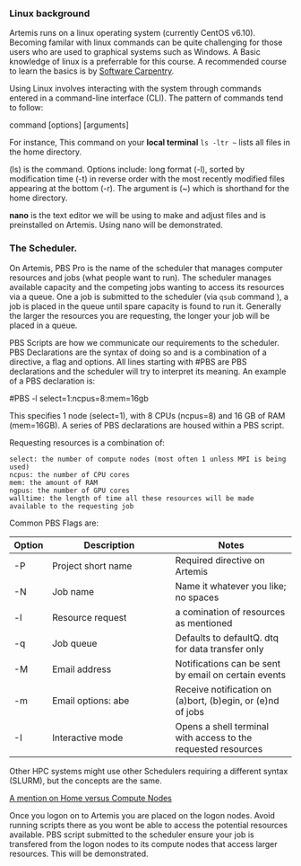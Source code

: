 ### Linux background

Artemis runs on a linux operating system (currently CentOS v6.10). Becoming familar with linux commands can be quite challenging for those users who are used to graphical systems such as Windows. A Basic knowledge of linux is a preferrable for this course. A recommended course to learn the basics is by [Software Carpentry](https://swcarpentry.github.io/shell-novice/). 

Using Linux involves interacting with the system through commands entered in a command-line interface (CLI). The pattern of commands tend to follow:

command [options] [arguments] 

For instance, This command on your **local terminal** `ls -ltr ~` lists all files in the home directory. 

(ls) is the command. Options include: long format (-l), sorted by modification time (-t) in reverse order with the most recently modified files appearing at the bottom (-r). The argument is (~) which is shorthand for the home directory. 


**nano** is the text editor we will be using to make and adjust files and is preinstalled on Artemis. Using nano will be demonstrated.

### The Scheduler.
On Artemis, PBS Pro is the name of the scheduler that manages computer resources and jobs (what people want to run). The scheduler manages available capacity and the competing jobs wanting to access its resources via a queue. One a job is submitted to the scheduler (via `qsub` command ), a job is placed in the queue until spare capacity is found to run it. Generally the larger the resources you are requesting, the longer your job will be placed in a queue. 

PBS Scripts are how we communicate our requirements to the scheduler. PBS Declarations are the syntax of doing so and is a combination of a directive, a flag and options. All lines starting with #PBS are PBS declarations and the scheduler will try to interpret its meaning. An example of a PBS declaration is:

#PBS -l select=1:ncpus=8:mem=16gb

This specifies 1 node (select=1), with 8 CPUs (ncpus=8) and 16 GB of RAM (mem=16GB). A series of PBS declarations are housed within a PBS script.

Requesting resources is a combination of:

    select: the number of compute nodes (most often 1 unless MPI is being used)
    ncpus: the number of CPU cores
    mem: the amount of RAM
    ngpus: the number of GPU cores
    walltime: the length of time all these resources will be made available to the requesting job



Common PBS Flags are:

| Option | Description                                  | Notes                                       |
|--------|----------------------------------------------|---------------------------------------------|
| -P     | Project short name                           | Required directive on Artemis                        |
| -N     | Job name                                     | Name it whatever you like; no spaces        |
| -l     | Resource request                             | a comination of resources as mentioned        |
| -q     | Job queue                                    | Defaults to defaultQ. dtq for data transfer only                        |
| -M     | Email address                                | Notifications can be sent by email on certain events  |
| -m     | Email options: abe                           | Receive notification on (a)bort, (b)egin, or (e)nd of jobs  |
| -I     | Interactive mode                             | Opens a shell terminal with access to the requested resources  |



Other HPC systems might use other Schedulers requiring a different syntax (SLURM), but the concepts are the same. 

<u>A mention on Home versus Compute Nodes</u>

Once you logon on to Artemis you are placed on the logon nodes. Avoid running scripts there as you wont be able to access the potential resources available. PBS script submitted to the scheduler ensure your job is transfered from the logon nodes to its compute nodes that access larger resources. This will be demonstrated.


